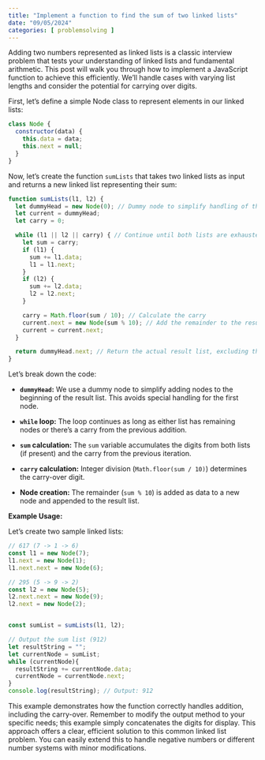 ```yaml
---
title: "Implement a function to find the sum of two linked lists"
date: "09/05/2024"
categories: [ problemsolving ]
---
```


Adding two numbers represented as linked lists is a classic interview problem that tests your understanding of linked lists and fundamental arithmetic.  This post will walk you through how to implement a JavaScript function to achieve this efficiently. We'll handle cases with varying list lengths and consider the potential for carrying over digits.

First, let's define a simple Node class to represent elements in our linked lists:

```javascript
class Node {
  constructor(data) {
    this.data = data;
    this.next = null;
  }
}
```

Now, let's create the function `sumLists` that takes two linked lists as input and returns a new linked list representing their sum:


```javascript
function sumLists(l1, l2) {
  let dummyHead = new Node(0); // Dummy node to simplify handling of the result
  let current = dummyHead;
  let carry = 0;

  while (l1 || l2 || carry) { // Continue until both lists are exhausted and there's no carry
    let sum = carry;
    if (l1) {
      sum += l1.data;
      l1 = l1.next;
    }
    if (l2) {
      sum += l2.data;
      l2 = l2.next;
    }

    carry = Math.floor(sum / 10); // Calculate the carry
    current.next = new Node(sum % 10); // Add the remainder to the result list
    current = current.next;
  }

  return dummyHead.next; // Return the actual result list, excluding the dummy head
}
```

Let's break down the code:

* **`dummyHead`:** We use a dummy node to simplify adding nodes to the beginning of the result list.  This avoids special handling for the first node.

* **`while` loop:** The loop continues as long as either list has remaining nodes or there's a carry from the previous addition.

* **`sum` calculation:**  The `sum` variable accumulates the digits from both lists (if present) and the carry from the previous iteration.

* **`carry` calculation:** Integer division (`Math.floor(sum / 10)`) determines the carry-over digit.

* **Node creation:** The remainder (`sum % 10`) is added as data to a new node and appended to the result list.


**Example Usage:**

Let's create two sample linked lists:

```javascript
// 617 (7 -> 1 -> 6)
const l1 = new Node(7);
l1.next = new Node(1);
l1.next.next = new Node(6);

// 295 (5 -> 9 -> 2)
const l2 = new Node(5);
l2.next.next = new Node(9);
l2.next = new Node(2);


const sumList = sumLists(l1, l2);

// Output the sum list (912)
let resultString = "";
let currentNode = sumList;
while (currentNode){
  resultString += currentNode.data;
  currentNode = currentNode.next;
}
console.log(resultString); // Output: 912
```

This example demonstrates how the function correctly handles addition, including the carry-over. Remember to modify the output method to your specific needs; this example simply concatenates the digits for display. This approach offers a clear, efficient solution to this common linked list problem. You can easily extend this to handle negative numbers or different number systems with minor modifications.

